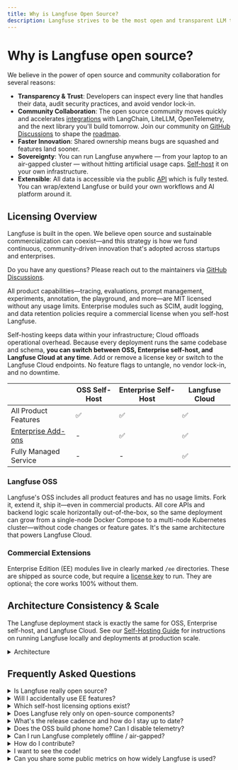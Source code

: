 ```yaml
---
title: Why is Langfuse Open Source?
description: Langfuse strives to be the most open and transparent LLM toolkit. Learn more about why open source is important to us.
---
```


# Why is Langfuse open source?

We believe in the power of open source and community collaboration for several reasons:

- **Transparency & Trust**: Developers can inspect every line that handles their data, audit security practices, and avoid vendor lock-in.
- **Community Collaboration**: The open source community moves quickly and accelerates [integrations](/integrations) with LangChain, LiteLLM, OpenTelemetry, and the next library you'll build tomorrow. Join our community on [GitHub Discussions](/ideas) to shape the [roadmap](/docs/roadmap).
- **Faster Innovation**: Shared ownership means bugs are squashed and features land sooner.
- **Sovereignty**: You can run Langfuse anywhere — from your laptop to an air-gapped cluster — without hitting artificial usage caps. [Self-host](/self-hosting) it on your own infrastructure.
- **Extensible**: All data is accessible via the public [API](/docs/api) which is fully tested. You can wrap/extend Langfuse or build your own workflows and AI platform around it.

## Licensing Overview

Langfuse is built in the open. We believe open source and sustainable commercialization can coexist—and this strategy is how we fund continuous, community-driven innovation that's adopted across startups and enterprises.

Do you have any questions? Please reach out to the maintainers via [GitHub Discussions](/gh-support).

<Callout>

All product capabilities—tracing, evaluations, prompt management, experiments, annotation, the playground, and more—are MIT licensed without any usage limits. Enterprise modules such as SCIM, audit logging, and data retention policies require a commercial license when you self-host Langfuse.

</Callout>

Self-hosting keeps data within your infrastructure; Cloud offloads operational overhead. Because every deployment runs the same codebase and schema, **you can switch between OSS, Enterprise self-host, and Langfuse Cloud at any time**. Add or remove a license key or switch to the Langfuse Cloud endpoints. No feature flags to untangle, no vendor lock-in, and no downtime.

|                                                 | OSS Self-Host | Enterprise Self-Host | Langfuse Cloud |
| ----------------------------------------------- | ------------- | -------------------- | -------------- |
| All Product Features                            | ✅            | ✅                   | ✅             |
| [Enterprise Add-ons](/self-hosting/license-key) | -             | ✅                   | ✅             |
| Fully Managed Service                           | -             | -                    | ✅             |

### Langfuse OSS

Langfuse's OSS includes all product features and has no usage limits. Fork it, extend it, ship it—even in commercial products. All core APIs and backend logic scale horizontally out-of-the-box, so the same deployment can grow from a single-node Docker Compose to a multi-node Kubernetes cluster—without code changes or feature gates. It's the same architecture that powers Langfuse Cloud.

### Commercial Extensions

Enterprise Edition (EE) modules live in clearly marked `/ee` directories. These are shipped as source code, but require a [license key](/self-hosting/license-key) to run. They are optional; the core works 100% without them.

## Architecture Consistency & Scale

The Langfuse deployment stack is exactly the same for OSS, Enterprise self-host, and Langfuse Cloud. See our [Self-Hosting Guide](/self-hosting) for instructions on running Langfuse locally and deployments at production scale.

<details>
<summary>Architecture</summary>


<ArchitectureDiagram />


<ArchitectureDescription />

</details>

## Frequently Asked Questions

<details>
<summary>Is Langfuse really open source?</summary>

Yes. Everything outside the `/ee` folders is MIT-licensed — an OSI-approved license. You get the four freedoms: use, study, modify, distribute.

</details>

<details>
<summary>Will I accidentally use EE features?</summary>

No. EE packages are isolated and gated by the license key check. You can run the core image without a key without running EE code.

</details>

<details>
<summary>Which self-host licensing options exist?</summary>

All product features are freely available under the MIT license.

A commercial Enterprise license is only required for advanced security capabilities such as SCIM, extended audit logging, and data retention policies (see [pricing page](/pricing-self-host)). You can add a [license key](/self-hosting/license-key) to your deployment to enable these features at any time.

</details>

<details>
<summary>Does Langfuse rely only on open-source components?</summary>

Yes. The entire stack is open source and can be self-hosted. Find a complete list in the configuration files across our repositories:

- Langfuse server: monorepo with [multiple `package.json` files](https://github.com/search?q=repo%3Alangfuse%2Flangfuse%20package.json&type=code)
- Langfuse Python SDK: main [`pyproject.toml`](https://github.com/langfuse/langfuse-python/blob/main/pyproject.toml)
- Langfuse JS SDK: monorepo with [multiple `package.json` files](https://github.com/search?q=repo%3Alangfuse%2Flangfuse-js%20package.json&type=code)

As the core Langfuse server is most actively developed, we run an [automated license check](https://github.com/langfuse/langfuse/actions/workflows/licensecheck.yml) on every change to avoid adding dependencies with non-permissive licenses. If you find any issues, please let us know.

</details>

<details>
<summary>What's the release cadence and how do I stay up to date?</summary>

We cut a **GitHub Release multiple times a week** (tagged `vX.Y.Z`) and publish detailed notes in the [changelog](https://github.com/langfuse/langfuse/releases). Langfuse Cloud is always running the latest version; self-host users can pull the identical Docker image tag to stay up to date or upgrade on their own schedule ([docs](/self-hosting/upgrade)).

</details>

<details>
<summary>Does the OSS build phone home? Can I disable telemetry?</summary>

By default, Langfuse reports **aggregated usage analytics** (no personal data) so we know which features matter. **No traces, prompts, or customer data leave your cluster.** You can opt out of this.

</details>

<details>
<summary>Can I run Langfuse completely offline / air-gapped?</summary>

Yes. After the initial image pull, Langfuse **does not require any outbound network calls** to work. Teams in regulated environments run it inside air-gapped Kubernetes clusters; just disable telemetry as above and mirror the Docker registry locally.

</details>

<details>
<summary>How do I contribute?</summary>

Here are the best ways to contribute to Langfuse via GitHub:

1. Submit and vote on [Ideas](/ideas).
2. Create and comment on [Issues](/issues).
3. Create a pull request. See [Contributing.md](https://github.com/langfuse/langfuse/blob/main/CONTRIBUTING.md) to get started.

</details>

<details>
<summary>I want to see the code!</summary>

All our repositories are on [GitHub](https://github.com/langfuse):

- Langfuse Server (UI and API): [`langfuse/langfuse`](https://github.com/langfuse/langfuse)
- Langfuse Python SDK and integrations: [`langfuse/langfuse-python`](https://github.com/langfuse/langfuse-python)
- JS SDK and integrations: [`langfuse/langfuse-js`](https://github.com/langfuse/langfuse-js)
- Docs: [`langfuse/langfuse-docs`](https://github.com/langfuse/langfuse-docs)

</details>

<details>
<summary>Can you share some public metrics on how widely Langfuse is used?</summary>

Sure, we summarized some statistics in [this blog post](/blog/2024-11-most-used-oss-llmops) and in the dashboard below.


<PublicMetricsDashboard />

</details>
